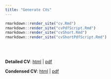 ```yaml
---
title: "Generate CVs"
---
```


```R
rmarkdown::render_site("cv.Rmd")
rmarkdown::render_site("cvPdfScript.Rmd")
rmarkdown::render_site("cvShort.Rmd")
rmarkdown::render_site("cvShortPdfScript.Rmd")
```
<br><br>

__Detailed CV__: [html](cv.html) | [pdf](cvDetailEdRubin.pdf)

__Condensed CV__: [html](cvShort.html) | [pdf](cvEdRubin.pdf)
